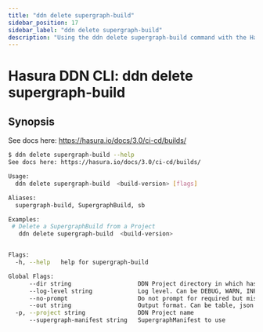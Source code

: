 ```yaml
---
title: "ddn delete supergraph-build"
sidebar_position: 17
sidebar_label: "ddn delete supergraph-build"
description: "Using the ddn delete supergraph-build command with the Hasura CLI"
---
```


# Hasura DDN CLI: ddn delete supergraph-build

## Synopsis
See docs here: https://hasura.io/docs/3.0/ci-cd/builds/

```bash
$ ddn delete supergraph-build --help
See docs here: https://hasura.io/docs/3.0/ci-cd/builds/

Usage:
  ddn delete supergraph-build  <build-version> [flags]

Aliases:
  supergraph-build, SupergraphBuild, sb

Examples:
 # Delete a SupergraphBuild from a Project
   ddn delete supergraph-build  <build-version>


Flags:
  -h, --help   help for supergraph-build

Global Flags:
      --dir string                   DDN Project directory in which hasura.yaml is present (default ".")
      --log-level string             Log level. Can be DEBUG, WARN, INFO, ERROR, or FATAL. (default "INFO")
      --no-prompt                    Do not prompt for required but missing flags
      --out string                   Output format. Can be table, json or yaml. (default "table")
  -p, --project string               DDN Project name
      --supergraph-manifest string   SupergraphManifest to use
```

